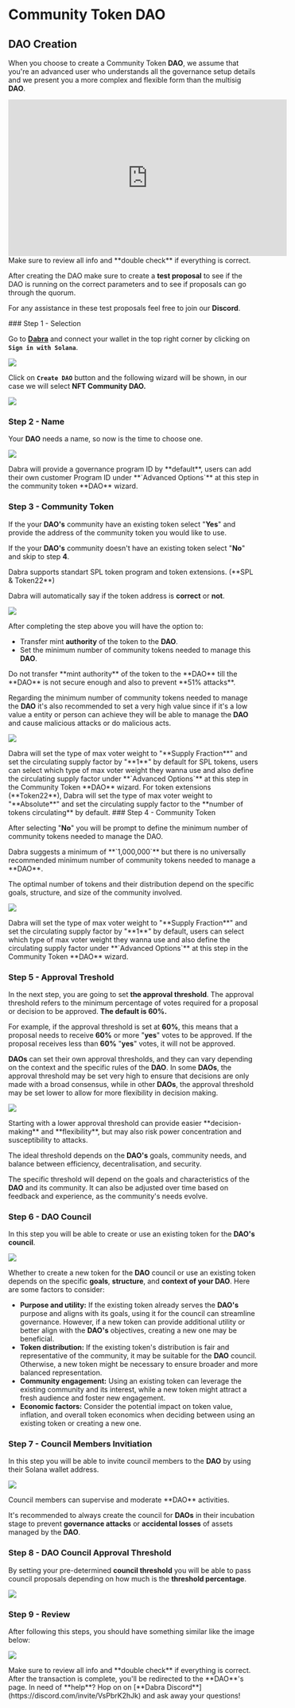 
# Community Token DAO

## DAO Creation
When you choose to create a Community Token **DAO**, we assume that you're an advanced user who understands all the governance setup details and we present you a more complex and flexible form than the multisig **DAO**.

<Callout type="info" emoji="▶️">
<iframe width="560" height="315" src="https://www.youtube.com/embed/eIjuq2IAnck?si=eJf3iX0ovQTo3h2-" title="YouTube video player" frameborder="0" allow="accelerometer; autoplay; clipboard-write; encrypted-media; gyroscope; picture-in-picture; web-share" allowFullScreen="allowFullScreen"></iframe>
</Callout>

<Callout type="warning" emoji="⚠️">
Make sure to review all info and **double check** if everything is correct.

After creating the DAO make sure to create a **test proposal** to see if the DAO is running on the correct parameters and to see if proposals can go through the quorum.

For any assistance in these test proposals feel free to join our **Discord**.
</Callout>

<Steps>
### Step 1 - Selection

Go to [**Dabra**](https://app.dabra.app/daos) and connect your wallet in the top right corner by clicking on **`Sign in with Solana`**.

![](../../source/createadao/createadao_step1.png)

Click on **`Create DAO`** button and the following wizard will be shown, in our case we will select **NFT Community DAO.**

![](../../source/createadao/createadao_step2.png)

### Step 2 - Name

Your **DAO** needs a name, so now is the time to choose one.

![](../../source/createadao/createadao_step3.png)

<Callout type="info" emoji="ℹ️">
Dabra will provide a governance program ID by **default**, users can add their own customer Program ID under **`Advanced Options`** at this step in the community token **DAO** wizard.
</Callout>

### Step 3 - Community Token

If the your **DAO's** community have an existing token select "**Yes**" and provide the address of the community token you would like to use.&#x20;

If the your **DAO's** community doesn't have an existing token select "**No**" and skip to step **4**.

<Callout type="info" emoji="ℹ️">
Dabra supports standart SPL token program and token extensions. (**SPL & Token22**)

Dabra will automatically say if the token address is **correct** or **not**.
</Callout>

![](../../source/createadao/createadao_step4.png)

After completing the step above you will have the option to:

* Transfer mint **authority** of the token to the **DAO**.
* Set the minimum number of community tokens needed to manage this **DAO**.

<Callout type="warning" emoji="⚠️">
Do not transfer **mint authority** of the token to the **DAO** till the **DAO** is not secure enough and also to prevent **51% attacks**.

Regarding the minimum number of community tokens needed to manage the **DAO** it's also recommended to set a very high value since if it's a low value a entity or person can achieve they will be able to manage the **DAO** and cause malicious attacks or do malicious acts.
</Callout>

![](../../source/createadao/createadao_step5.png)

<Callout type="info" emoji="ℹ️">
Dabra will set the type of max voter weight to "**Supply Fraction**" and set the circulating supply factor by "**1**" by default for SPL tokens, users can select which type of max voter weight they wanna use and also define the circulating supply factor under **`Advanced Options`** at this step in the Community Token **DAO** wizard.
</Callout>

<Callout type="warning" emoji="⚠️">
For token extensions (**Token22**), Dabra will set the type of max voter weight to "**Absolute**" and set the circulating supply factor to the **number of tokens circulating** by default.
</Callout>
### Step 4 - Community Token

After selecting "**No**" you will be prompt to define the minimum number of community tokens needed to manage the DAO.

<Callout type="info" emoji="ℹ️">
Dabra suggests a minimum of **`1,000,000`** but there is no universally recommended minimum number of community tokens needed to manage a **DAO**.&#x20;

The optimal number of tokens and their distribution depend on the specific goals, structure, and size of the community involved.
</Callout>

![](../../source/createadao/createadao_step6.png)

<Callout type="info" emoji="ℹ️">
Dabra will set the type of max voter weight to "**Supply Fraction**" and set the circulating supply factor by "**1**" by default, users can select which type of max voter weight they wanna use and also define the circulating supply factor under **`Advanced Options`** at this step in the Community Token **DAO** wizard.
</Callout>

### Step 5 - Approval Treshold

In the next step, you are going to set **the approval threshold**. The approval threshold refers to the minimum percentage of votes required for a proposal or decision to be approved. **The default is 60%.**

For example, if the approval threshold is set at **60%**, this means that a proposal needs to receive **60%** or more "**yes**" votes to be approved. If the proposal receives less than **60%** "**yes**" votes, it will not be approved.

**DAOs** can set their own approval thresholds, and they can vary depending on the context and the specific rules of the **DAO**. In some **DAOs**, the approval threshold may be set very high to ensure that decisions are only made with a broad consensus, while in other **DAOs**, the approval threshold may be set lower to allow for more flexibility in decision making.

![](../../source/createadao/createadao_step7.png)

<Callout type="warning" emoji="⚠️">
Starting with a lower approval threshold can provide easier **decision-making** and **flexibility**, but may also risk power concentration and susceptibility to attacks.

The ideal threshold depends on the **DAO's** goals, community needs, and balance between efficiency, decentralisation, and security.

The specific threshold will depend on the goals and characteristics of the **DAO** and its community. It can also be adjusted over time based on feedback and experience, as the community's needs evolve.
</Callout>

### Step 6 - DAO Council

In this step you will be able to create or use an existing token for the **DAO's council**.

![](../../source/createadao/createadao_step8.png)

Whether to create a new token for the **DAO** council or use an existing token depends on the specific **goals**, **structure**, and **context of your DAO**. Here are some factors to consider:

* **Purpose and utility:** If the existing token already serves the **DAO's** purpose and aligns with its goals, using it for the council can streamline governance. However, if a new token can provide additional utility or better align with the **DAO's** objectives, creating a new one may be beneficial.
* **Token distribution:** If the existing token's distribution is fair and representative of the community, it may be suitable for the **DAO** council. Otherwise, a new token might be necessary to ensure broader and more balanced representation.
* **Community engagement:** Using an existing token can leverage the existing community and its interest, while a new token might attract a fresh audience and foster new engagement.
* **Economic factors:** Consider the potential impact on token value, inflation, and overall token economics when deciding between using an existing token or creating a new one.

### Step 7 - Council Members Invitiation

In this step you will be able to invite council members to the **DAO** by using their Solana wallet address.

![](../../source/createadao/createadao_step9.png)

<Callout type="info" emoji="ℹ️">
Council members can supervise and moderate **DAO** activities.

It's recommended to always create the council for **DAOs** in their incubation stage to prevent **governance attacks** or **accidental losses** of assets managed by the **DAO**.
</Callout>

### Step 8 - DAO Council Approval Threshold

By setting your pre-determined **council threshold** you will be able to pass council proposals depending on how much is the **threshold percentage**.

![](../../source/createadao/createadao_step10.png)

### Step 9 - Review

After following this steps, you should have something similar like the image below:

![](../../source/createadao/createadao_step11.png)
</Steps>

<Callout type="warning" emoji="⚠️">
Make sure to review all info and **double check** if everything is correct.
</Callout>

<Callout type="info" emoji="ℹ️">
After the transaction is complete, you'll be redirected to the **DAO**'s page.
</Callout>

<Callout type="default" emoji="👉">
In need of **help**? Hop on on [**Dabra Discord**](https://discord.com/invite/VsPbrK2hJk) and ask away your questions!
</Callout>